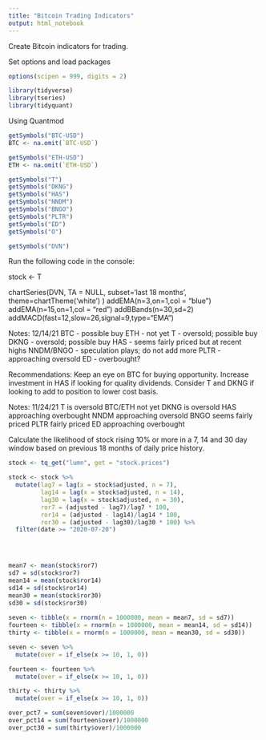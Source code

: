 ```yaml
---
title: "Bitcoin Trading Indicators"
output: html_notebook
---
```


Create Bitcoin indicators for trading.


Set options and load packages
```r
options(scipen = 999, digits = 2)

library(tidyverse)
library(tseries)
library(tidyquant)
```



Using Quantmod

```r
getSymbols("BTC-USD")
BTC <- na.omit(`BTC-USD`)

getSymbols("ETH-USD")
ETH <- na.omit(`ETH-USD`)

getSymbols("T")
getSymbols("DKNG")
getSymbols("HAS")
getSymbols("NNDM")
getSymbols("BNGO")
getSymbols("PLTR")
getSymbols("ED")
getSymbols("O")

getSymbols("DVN")

```


Run the following code in the console:

stock <- T


chartSeries(DVN, TA = NULL,
            subset='last 18 months',
            theme=chartTheme('white')
            )
addEMA(n=3,on=1,col = "blue")
addEMA(n=15,on=1,col = "red")
addBBands(n=30,sd=2)
addMACD(fast=12,slow=26,signal=9,type="EMA")




Notes: 12/14/21
BTC - possible buy
ETH - not yet
T - oversold; possible buy
DKNG - oversold; possible buy
HAS - seems fairly priced but at recent highs
NNDM/BNGO - speculation plays; do not add more
PLTR - approaching oversold
ED - overbought?

Recommendations: Keep an eye on BTC for buying opportunity. Increase investment
in HAS if looking for quality dividends. Consider T and DKNG if looking to add
to position to lower cost basis.



Notes: 11/24/21
T is oversold
BTC/ETH not yet
DKNG is oversold
HAS approaching overbought
NNDM approaching oversold
BNGO seems fairly priced
PLTR fairly priced
ED approaching overbought



Calculate the likelihood of stock rising 10% or more in a 7, 14 and 30 day window based on previous 18 months of daily price history.
```r
stock <- tq_get("lumn", get = "stock.prices") 

stock <- stock %>%
  mutate(lag7 = lag(x = stock$adjusted, n = 7),
         lag14 = lag(x = stock$adjusted, n = 14),
         lag30 = lag(x = stock$adjusted, n = 30),
         ror7 = (adjusted - lag7)/lag7 * 100,
         ror14 = (adjusted - lag14)/lag14 * 100,
         ror30 = (adjusted - lag30)/lag30 * 100) %>%
  filter(date >= "2020-07-20")


   

mean7 <- mean(stock$ror7)
sd7 = sd(stock$ror7)
mean14 = mean(stock$ror14)
sd14 = sd(stock$ror14)
mean30 = mean(stock$ror30)
sd30 = sd(stock$ror30)
 
seven <- tibble(x = rnorm(n = 1000000, mean = mean7, sd = sd7))
fourteen <- tibble(x = rnorm(n = 1000000, mean = mean14, sd = sd14))
thirty <- tibble(x = rnorm(n = 1000000, mean = mean30, sd = sd30))

seven <- seven %>%
  mutate(over = if_else(x >= 10, 1, 0))

fourteen <- fourteen %>%
  mutate(over = if_else(x >= 10, 1, 0))

thirty <- thirty %>%
  mutate(over = if_else(x >= 10, 1, 0))

over_pct7 = sum(seven$over)/1000000
over_pct14 = sum(fourteen$over)/1000000
over_pct30 = sum(thirty$over)/1000000
        
```



